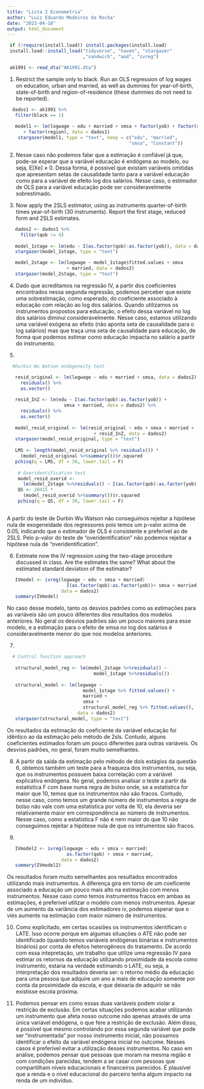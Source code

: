 ```yaml
---
title: "Lista 2 Econometria"
author: "Luiz Eduardo Medeiros da Rocha"
date: "2023-04-18"
output: html_document
---
```


```r
 if (!require(install.load)) install.packages(install.load)
 install.load::install_load("tidyverse", "haven", "stargazer"
                            ,"sandwich", "aod", "ivreg") 
```

```r
 ak1991 <- read_dta("AK1991.dta")
```

1.  Restrict the sample only to black. Run an OLS regression of log wages on education, urban and married, as well as dummies for year-of-birth, state-of-birth and region-of-residence (these dummies do not need to be reported).

```r
  dados1 <- ak1991 %>%
   filter(black == 1)
   
   model1 <- lm(logwage ~ edu + married + smsa + factor(yob) + factor(state)
      + factor(region), data = dados1) 
    stargazer(model1, type = "text", keep = c("edu", "married", 
                                             "smsa", "Constant"))
```

2)  Nesse caso não podemos falar que a estimação é confiável já que, pode-se esperar que a variável educação é endógena ao modelo, ou seja, E[Xe] ≠ 0. Dessa forma, é possivel que existam variáveis omitidas que apresentam setas de causalidade tanto para a variável educação como para a variável de efeito log dos salários. Nesse caso, o estimador de OLS para a variável educação pode ser consideravelmente sobrestimado.

3)  Now apply the 2SLS estimator, using as instruments quarter-of-birth times year-of-birth (30 instruments). Report the first stage, reduced form and 2SLS estimates.

```r
   dados2 <- dados1 %>%
     filter(qob != 4)
   
   model_1stage <- lm(edu ~ I(as.factor(qob):as.factor(yob)), data = dados2)
   stargazer(model_1stage, type = "text")

   model_2stage <- lm(logwage ~ model_1stage$fitted.values + smsa
                      + married, data = dados2)
   stargazer(model_2stage, type = "text")
```

4.  Dado que acreditamos na regressão IV, a partir dos coeficientes encontrados nessa segunda regressão, podemos perceber que existe uma sobrestimação, como esperado, do coeficiente associado à educação com relação ao log dos salários. Quando utilizamos os instrumentos propostos para educação, o efeito dessa variável no log dos salários diminui consideravelmente. Nesse caso, estamos utilizando uma variável exógena ao efeito (não aponta seta de causalidade para o log salários) mas que traça uma seta de causalidade para educação, de forma que podemos estimar como educação impacta no salário a partir do instrumento.

<!-- -->

5.  

```r
  #Durbin Wu Watson endogeneity test

   resid_original <- lm(logwage ~ edu + married + smsa, data = dados2) %>%
     residuals() %>%
     as.vector()
   
   resid_InZ <- lm(edu ~ I(as.factor(qob):as.factor(yob)) + 
                     smsa + married, data = dados2) %>%
     residuals() %>%
     as.vector()
   
   model_resid_original <- lm(resid_original ~ edu + smsa + married + 
                                + resid_InZ, data = dados2)
   stargazer(model_resid_original, type = "text")
   
   LMS <- length(model_resid_original %>% residuals()) * 
     (model_resid_original %>%summary())$r.squared
   pchisq(q = LMS, df = 30, lower.tail = F)
   
    # Overidentification test
    model_resid_overid <- 
      lm(model_2stage %>%residuals() ~ I(as.factor(qob):as.factor(yob)), data = dados2)
    QS <- 20415 * 
      (model_resid_overid %>%summary())$r.squared
    pchisq(q = QS, df = 30, lower.tail = F)
    
```

A partir do teste de Durbin Wu Watson não conseguimos rejeitar a hipótese nula de exogeneidade dos regressores pois temos um p-valor acima de 0.05, indicando que o estimador de OLS é consistente e preferível ao de 2SLS. Pelo p-valor do teste de "overidentification" não podemos rejeitar a hipótese nula de "overidentification".

6)  Estimate now the IV regression using the two-stage procedure discussed in class. Are the estimates the same? What about the estimated standard deviation of the estimator?

```r
   IVmodel <- ivreg(logwage ~ edu + smsa + married|
                      I(as.factor(qob):as.factor(yob))+ smsa + married, 
                    data = dados2)
   summary(IVmodel)

```

No caso desse modelo, tanto os desvios padrões como as estimações para as variáveis são um pouco diferentes dos resultados dos modelos anteriores. No geral os desvios padrões são um pouco maiores para esse modelo, e a estimação para o efeito de smsa no log dos salários é consideravelmente menor do que nos modelos anteriores.

  7. 

```r
  # Control function approach
   
   structural_model_reg <- lm(model_2stage %>%residuals() ~ 
                                model_1stage %>%residuals())
   
   structural_model <- lm(logwage ~ 
                            model_1stage %>% fitted.values() +
                            married +
                            smsa +
                            structural_model_reg %>% fitted.values(),
                          data = dados2)
   stargazer(structural_model, type = "text")
```

Os resultados da estimação do coeficiente da variável educação foi idêntico ao da estimação pelo método de 2sls. Contudo, alguns coeficientes estimados foram um pouco diferentes para outras variáveis. Os desvios padrões, no geral, foram muito semelhantes.

8.  A partir da saída da estimação pelo método de dois estágios da questão 6, obtemos também um teste para a fraqueza dos instrumentos, ou seja, que os instrumentos possuem baixa correlação com a variável explicativa endógena. No geral, podemos analisar o teste a partir da estatística F com base numa regra de bolso onde, se a estatística for maior que 10, temos que os instrumentos não são fracos. Contudo, nesse caso, como temos um grande número de instrumentos a regra de bolso não vale com uma estatística por volta de 10, ela deveria ser relativamente maior em correspondência ao número de instrumentos. Nesse caso, como a estatística F não é nem maior do que 10 não conseguimos rejeitar a hipótese nula de que os intrumentos são fracos.

  9.

```r
   IVmodel2 <- ivreg(logwage ~ edu + smsa + married|
                      as.factor(qob) + smsa + married, 
                    data = dados2)
   summary(IVmodel2)
```

Os resultados foram muito semelhantes aos resultados encontrados utilizando mais instrumentos. A diferença gira em torno de um coeficente associado a educação um pouco mais alto na estimação com menos instrumentos. Nesse caso como temos instrumentos fracos em ambas as estimações, é preferível utilizar o modelo com menos instrumentos. Apesar de um aumento da variância dos estimadores iv, podemos esperar que o viés aumente na estimação com maior número de instrumentos.

10. Como explicitado, em certas ocasiões os instrumentos identificam o LATE. Isso ocorre porque em algumas situações o ATE não pode ser identificado (quando temos variáveis endógenas binárias e instrumentos binários) por conta de efeitos heterogêneos do tratamento. De acordo com essa intepretação, um trabalho que utilize uma regressão IV para estimar os retornos da educação utilizando proximidade da escola como instrumento, estaria na verdade estimando o LATE, ou seja, a interpretação dos resultados deveria ser: o retorno médio da educação para uma pessoa que adquire um ano a mais de educação somente por conta da proximidade da escola, e que deixaria de adquirir se não existisse escola próxima.

11. Podemos pensar em como essas duas variáveis podem violar a restrição de exclusão. Em certas situações podemos acabar utilizando um instrumento que afeta nosso outcome não apenas através de uma única variável endógena, o que fere a restrição de exclusão. Além disso, é possível que mesmo controlando por essa segunda variável que pode ser "instrumentada" por nosso instrumento inicial, não possamos identificar o efeito da variável endógena inicial no outcome. Nesses casos é preferível evitar a utilização desses instrumentos. No caso em análise, podemos pensar que pessoas que moram na mesma região e com condições parecidas, tendem a se casar com pessoas que compartilham níveis educacionais e financeiros parecidos. É plausível que a renda e o nível educacional do parceiro tenha algum impacto na renda de um indivíduo. 
